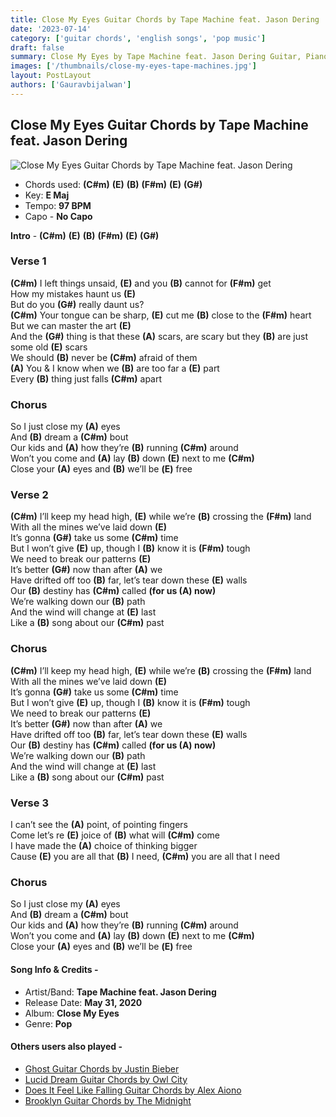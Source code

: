 ```yaml
---
title: Close My Eyes Guitar Chords by Tape Machine feat. Jason Dering
date: '2023-07-14'
category: ['guitar chords', 'english songs', 'pop music']
draft: false
summary: Close My Eyes by Tape Machine feat. Jason Dering Guitar, Piano & Ukulele Chords, Chords used - (C#m) (E) (B) (F#m) (E) (G#), Capo - No Capo, Key - D major
images: ['/thumbnails/close-my-eyes-tape-machines.jpg']
layout: PostLayout
authors: ['Gauravbijalwan']
---
```


## Close My Eyes Guitar Chords by Tape Machine feat. Jason Dering

![Close My Eyes Guitar Chords by Tape Machine feat. Jason Dering](/thumbnails/close-my-eyes-tape-machines.jpg)

- Chords used: **(C#m)** **(E)** **(B)** **(F#m)** **(E)** **(G#)**
- Key: **E Maj**
- Tempo: **97 BPM**
- Capo - **No Capo**

**Intro** - **(C#m)** **(E)** **(B)** **(F#m)** **(E)** **(G#)**

### Verse 1

**(C#m)** I left things unsaid, **(E)** and you **(B)** cannot for **(F#m)** get\
How my mistakes haunt us **(E)**\
But do you **(G#)** really daunt us?\
**(C#m)** Your tongue can be sharp, **(E)** cut me **(B)** close to the **(F#m)** heart\
But we can master the art **(E)**\
And the **(G#)** thing is that these **(A)** scars, are scary but they **(B)** are just some old **(E)** scars\
We should **(B)** never be **(C#m)** afraid of them\
**(A)** You & I know when we **(B)** are too far a **(E)** part\
Every **(B)** thing just falls **(C#m)** apart

### Chorus

So I just close my **(A)** eyes\
And **(B)** dream a **(C#m)** bout\
Our kids and **(A)** how they’re **(B)** running **(C#m)** around\
Won’t you come and **(A)** lay **(B)** down **(E)** next to me **(C#m)**\
Close your **(A)** eyes and **(B)** we’ll bе **(E)** free

### Verse 2

**(C#m)** I’ll keep my head high, **(E)** while we’rе **(B)** crossing the **(F#m)** land\
With all the mines we’ve laid down **(E)**\
It’s gonna **(G#)** take us some **(C#m)** time\
But I won’t give **(E)** up, though I **(B)** know it is **(F#m)** tough\
We need to break our patterns **(E)**\
It’s better **(G#)** now than after **(A)** we\
Have drifted off too **(B)** far, let’s tear down these **(E)** walls\
Our **(B)** destiny has **(C#m)** called **(for us **(A)** now)**\
We’re walking down our **(B)** path\
And the wind will change at **(E)** last\
Like a **(B)** song about our **(C#m)** past

### Chorus

**(C#m)** I’ll keep my head high, **(E)** while we’rе **(B)** crossing the **(F#m)** land\
With all the mines we’ve laid down **(E)**\
It’s gonna **(G#)** take us some **(C#m)** time\
But I won’t give **(E)** up, though I **(B)** know it is **(F#m)** tough\
We need to break our patterns **(E)**\
It’s better **(G#)** now than after **(A)** we\
Have drifted off too **(B)** far, let’s tear down these **(E)** walls\
Our **(B)** destiny has **(C#m)** called **(for us **(A)** now)**\
We’re walking down our **(B)** path\
And the wind will change at **(E)** last\
Like a **(B)** song about our **(C#m)** past

### Verse 3

I can’t see the **(A)** point, of pointing fingers\
Come let’s re **(E)** joice of **(B)** what will **(C#m)** come\
I have made the **(A)** choice of thinking bigger\
Cause **(E)** you are all that **(B)** I need, **(C#m)** you are all that I need

### Chorus

So I just close my **(A)** eyes\
And **(B)** dream a **(C#m)** bout\
Our kids and **(A)** how they’re **(B)** running **(C#m)** around\
Won’t you come and **(A)** lay **(B)** down **(E)** next to me **(C#m)**\
Close your **(A)** eyes and **(B)** we’ll bе **(E)** free

#### Song Info & Credits -

- Artist/Band: **Tape Machine feat. Jason Dering**
- Release Date: **May 31, 2020**
- Album: **Close My Eyes**
- Genre: **Pop**

#### Others users also played -

- [Ghost Guitar Chords by Justin Bieber](https://www.chordsco.com/chords/ghost-guitar-chords-by-justin-bieber)
- [Lucid Dream Guitar Chords by Owl City](https://www.chordsco.com/chords/lucid-dream-guitar-chords-by-owl-city)
- [Does It Feel Like Falling Guitar Chords by Alex Aiono](https://www.chordsco.com/chords/does-it-feel-like-falling-guitar-chords-by-alex-aiono)
- [Brooklyn Guitar Chords by The Midnight](https://www.chordsco.com/chords/brooklyn-guitar-chords-by-the-midnight)
